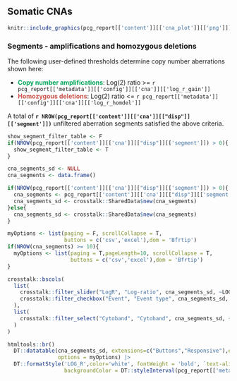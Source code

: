 ## Somatic CNAs

```r

knitr::include_graphics(pcg_report[['content']][['cna_plot']][['png']])

```

### Segments - amplifications and homozygous deletions

The following user-defined thresholds determine copy number aberrations shown here: 

* <span style="color:#00a65a"><b>Copy number amplifications</b></span>: Log(2) ratio >= `r pcg_report[['metadata']][['config']][['cna']][['log_r_gain']]`
* <span style="color:#CD534C"><b>Homozygous deletions</b></span>: Log(2) ratio <= `r pcg_report[['metadata']][['config']][['cna']][['log_r_homdel']]`

A total of __`r NROW(pcg_report[['content']][['cna']][["disp"]][['segment']])`__ unfiltered aberration segments satisfied the above criteria.


```r
show_segment_filter_table <- F
if(NROW(pcg_report[['content']][['cna']][["disp"]][['segment']]) > 0){
  show_segment_filter_table <- T
}

```


```r

cna_segments_sd <- NULL
cna_segments <- data.frame()

if(NROW(pcg_report[['content']][['cna']][["disp"]][['segment']]) > 0){
  cna_segments <- pcg_report[['content']][['cna']][["disp"]][['segment']] 
  cna_segments_sd <- crosstalk::SharedData$new(cna_segments)
}else{
  cna_segments_sd <- crosstalk::SharedData$new(cna_segments)
}

```


```r

myOptions <- list(paging = F, scrollCollapse = T, 
                  buttons = c('csv','excel'),dom = 'Bfrtip')
if(NROW(cna_segments) >= 10){
  myOptions <- list(paging = T,pageLength=10, scrollCollapse = T, 
                    buttons = c('csv','excel'),dom = 'Bfrtip')
}

crosstalk::bscols(
  list(
    crosstalk::filter_slider("LogR", "Log-ratio", cna_segments_sd, ~LOG_R, ticks = F),
    crosstalk::filter_checkbox("Event", "Event type", cna_segments_sd, ~EVENT_TYPE)
  ),
  list(
    crosstalk::filter_select("Cytoband", "Cytoband", cna_segments_sd, ~CYTOBAND)
  )
)

htmltools::br()
  DT::datatable(cna_segments_sd, extensions=c("Buttons","Responsive"),escape = F, 
                options = myOptions) |>
  DT::formatStyle('LOG_R',color='white', fontWeight = 'bold', `text-align` = 'center',
                  backgroundColor = DT::styleInterval(pcg_report[['metadata']][['config']][['cna']][['log_r_homdel']], 
                                                                             c('#CD534C', '#00a65a')))

  
```

<br><br>
